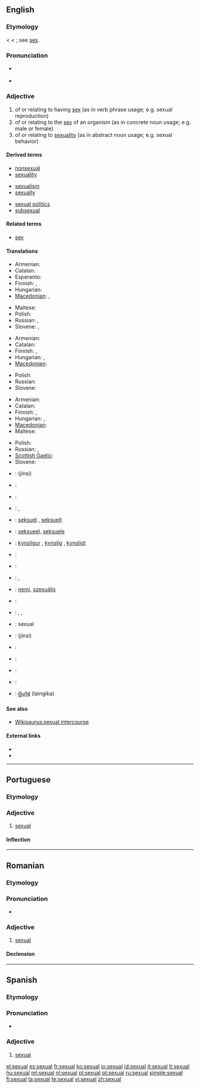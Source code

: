 ==English==

===Etymology===
< {{etyl|la}} {{term|sexualis}} < {{term|sexus||sex}}; see [[sex]].

===Pronunciation===
* {{a|US}} {{IPA|/ˈsɛkʃuəl/}}
* {{audio|en-us-sexual.ogg|Audio (US)}}

===Adjective===
{{en-adj}}

# of or relating to having [[sex]] (as in verb phrase usage; e.g. sexual reproduction)
# of or relating to the [[sex]] of an organism (as in concrete noun usage; e.g. male or female)
# of or relating to [[sexuality]] (as in abstract noun usage; e.g. sexual behavior)

====Derived terms====
{{rel-top3|Terms derived from ''sexual''}}
* [[nonsexual]]
* [[sexuality]]
{{rel-mid3}}
* [[sexualism]]
* [[sexually]]
{{rel-mid3}}
* [[sexual politics]]
* [[subsexual]]
{{rel-bottom}}

====Related terms====
* [[sex]]

====Translations====
{{trans-top|of or relating to having sex}}
* Armenian: {{t-|hy|սեռական|tr=seṙakan}}
* Catalan: {{t|ca|sexual}}
* Esperanto: {{t|eo|seksa}}
* Finnish: {{t-|fi|sukupuolinen}},  {{t+|fi|seksuaalinen}}
* Hungarian: {{t|hu|ivaros}}
* [[Macedonian]]: {{t|mk|полов|m|tr=pólov}},  {{t|mk|сексуален|m|tr=seksuálen}}
{{trans-mid}}
* Maltese: {{t-|mt|sesswali|xs=Maltese}}
* Polish: {{t+|pl|płciowy|m}}
* Russian: {{t+|ru|половой|tr=polovój}}, {{t|ru|сексуальный|tr=seksual’nyj}}
* Slovene: {{t-|sl|seksualen}},  {{t|sl|spolen}}
{{trans-bottom}}

{{trans-top|of or relating to the sex of an organism}}
* Armenian: {{t|hy|սեռային|tr=seṙayin}}
* Catalan: {{t|ca|sexual}}
* Finnish: {{t-|fi|sukupuolinen}},  {{t+|fi|sukupuoli|alt=sukupuoli-}}
* Hungarian: {{t|hu|nemi}}, {{t|hu|szexuális}}
* [[Macedonian]]: {{t|mk|полов|m|tr=pólov}}
{{trans-mid}}
* Polish: {{t+|pl|płciowy|m}}
* Russian: {{t+|ru|половой|tr=polovój}}
* Slovene: {{t|sl|spolen}}
{{trans-bottom}}

{{trans-top|of or relating to sexuality}}
* Armenian: {{t-|hy|սեռական|tr=seṙakan}}
* Catalan: {{t|ca|sexual}}
* Finnish: {{t-|fi|sukupuolinen}},  {{t+|fi|seksuaalinen}}
* Hungarian: {{t|hu|nemi}}, {{t|hu|szexuális}}
* [[Macedonian]]: {{t|mk|сексуален|m|tr=seksuálen}}
* Maltese: {{t-|mt|sesswali|xs=Maltese}}
{{trans-mid}}
* Polish: {{t+|pl|seksualny|m}}
* Russian: {{t+|ru|половой|tr=polovój}}, {{t|ru|сексуальный|tr=seksual’nyj}}
* [[Scottish Gaelic]]: {{t-|gd|gnèitheach|xs=Scottish Gaelic}}
* Slovene: {{t-|sl|seksualen}}
{{trans-bottom}}

{{checktrans-top}}
* {{ttbc|Arabic}}: {{Arab|[[جنسي]]}} (jínsi)
* {{ttbc|Bosnian}}: {{t-|bs|seksualni|m}}
* {{ttbc|Croatian}}: {{t-|hr|seksualni|m}}
* {{ttbc|Czech}}: {{t+|cs|pohlavní}}, {{t-|cs|sexuální}}
* {{ttbc|Danish}}: [[seksuel]] {{c}}, [[seksuelt]] {{n}}
* {{ttbc|Dutch}}: [[seksueel]], [[seksuele]]
* {{ttbc|Faroese}}: [[kynsligur]] {{m}}, [[kynslig]] {{f}}, [[kynsligt]] {{n}}
* {{ttbc|French}}: {{t+|fr|sexuel}}
* {{ttbc|German}}: {{t+|de|sexuell}}
* {{ttbc|Greek}}: {{t+|el|γενετήσιος|m|tr=genetisios}}, {{t+|el|ερωτικός|m|tr=erotikos}}
{{trans-mid}}
* {{ttbc|Hungarian}}: [[nemi]], [[szexuális]]
* {{ttbc|Italian}}: {{t-|it|sessuale}}
* {{ttbc|Lithuanian}}: {{t|lt|seksualus|xs=Lithuanian}}, {{t-|lt|lytinis|xs=Lithuanian}}, {{t|lt|lytiškas|xs=Lithuanian}}
* {{ttbc|Novial}}: sexual
* {{ttbc|Persian}}: {{fa-Arab|[[جنسی]]}} (jínsi)
* {{ttbc|Portuguese}}: {{t+|pt|sexual}}
* {{ttbc|Romanian}}: {{t-|ro|sexual}}
* {{ttbc|Spanish}}: {{t+|es|sexual}}
* {{ttbc|Swedish}}: {{t+|sv|sexuell}}
* {{ttbc|Telugu}}: [[లైంగిక]] (laingika)
{{trans-bottom}}

====See also====
* [[Wikisaurus:sexual intercourse]]

====External links====
* {{R:Webster 1913}}
* {{R:Century 1911}}

----

==Portuguese==

===Etymology===
{{etyl|la|pt}} {{term|sexualis|lang=la}}

===Adjective===
{{pt-adj|sexua|l}}

# [[#English|sexual]]

====Inflection====
{{pt-adj infl|sexua|l}}

----

==Romanian==

===Etymology===
{{etyl|la|ro}} {{term|sexualis|lang=la}}

===Pronunciation===
* {{IPA|[seksuˈal]|lang=ro}}

===Adjective===
{{ro-adj|4}}

# [[#English|sexual]]

====Declension====
{{ro-adj-4}}

----

==Spanish==

===Etymology===
{{etyl|la|es}} {{term|sexualis|lang=la}}

===Pronunciation===
* {{IPA|/seˈksual/|lang=es}}

===Adjective===
{{es-adj|pl=sexuales}}

# [[#English|sexual]]

[[el:sexual]]
[[es:sexual]]
[[fr:sexual]]
[[ko:sexual]]
[[io:sexual]]
[[id:sexual]]
[[it:sexual]]
[[lt:sexual]]
[[hu:sexual]]
[[ml:sexual]]
[[nl:sexual]]
[[pl:sexual]]
[[pt:sexual]]
[[ru:sexual]]
[[simple:sexual]]
[[fi:sexual]]
[[ta:sexual]]
[[te:sexual]]
[[vi:sexual]]
[[zh:sexual]]